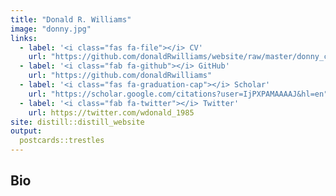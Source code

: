 ```yaml
---
title: "Donald R. Williams"
image: "donny.jpg"
links:
  - label: '<i class="fas fa-file"></i> CV'
    url: "https://github.com/donaldRwilliams/website/raw/master/donny_cv.pdf"
  - label: '<i class="fab fa-github"></i> GitHub'
    url: "https://github.com/donaldRwilliams"
  - label: '<i class="fas fa-graduation-cap"></i> Scholar'
    url: "https://scholar.google.com/citations?user=IjPXPAMAAAAJ&hl=en"
  - label: '<i class="fab fa-twitter"></i> Twitter'
    url: https://twitter.com/wdonald_1985
site: distill::distill_website
output:
  postcards::trestles
---
```

 
## Bio
 <!-- - label: '<i class="far fa-envelope-open"></i> Email' -->
 <!--    url: "drwwilliams@ucdavis.edu" -->
<!-- Frank Hermosillo studies neural networks and their applications at Google  -->
<!-- Brain. His research focuses on differentiable network pruning approximation and  -->
<!-- decentralized gradient inversion mechanics. He frequently collaborates with  -->
<!-- researchers who study machine learning, computer vision, and cognitive science. -->
<!-- His work has been featured in WIRED, The Atlantic, Newsweek, and The New York  -->
<!-- Times Magazine. -->

<!-- ## Education -->

<!-- **Massachusetts Institute of Technology** | Cambridge, MA -->

<!-- Ph.D. in Computer Science | September 2009 - May 2014 -->

<!-- **The University of California, Berkeley** | Berkeley, CA -->

<!-- B.S. in Computer Science | September 2005 - May 2009 -->

<!-- ## Experience -->

<!-- **Google Brain** | Principal Investigator | January 2018 - Present -->

<!-- **Netflix** | Research Scientist | June 2014 - December 2017 -->

